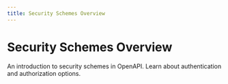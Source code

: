 ```yaml
---
title: Security Schemes Overview
---
```


# Security Schemes Overview

An introduction to security schemes in OpenAPI. Learn about authentication and authorization options. 